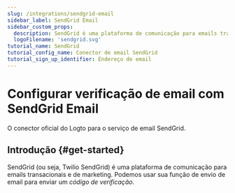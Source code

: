 ```yaml
---
slug: /integrations/sendgrid-email
sidebar_label: SendGrid Email
sidebar_custom_props:
  description: SendGrid é uma plataforma de comunicação para emails transacionais e de marketing.
  logoFilename: 'sendgrid.svg'
tutorial_name: SendGrid
tutorial_config_name: Conector de email SendGrid
tutorial_sign_up_identifier: Endereço de email
---
```




# Configurar verificação de email com SendGrid Email

O conector oficial do Logto para o serviço de email SendGrid.

<GuideTip />

## Introdução \{#get-started}

SendGrid (ou seja, Twilio SendGrid) é uma plataforma de comunicação para emails transacionais e de marketing. Podemos usar sua função de envio de email para enviar um _código de verificação_.

<Integration />
